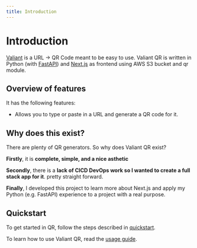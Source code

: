 ```yaml
---
title: Introduction
---
```


# Introduction

[Valiant](https://github.com/frankfulness/qr) is a URL -> QR Code meant to be easy to use. Valiant QR
is written in Python (with [FastAPI](https://fastapi.tiangolo.com)) and
[Next.js](https://nextjs.org/) as frontend using AWS S3 bucket and qr module.

## Overview of features

It has the following features:

- Allows you to type or paste in a URL and generate a QR code for it.

## Why does this exist?

There are plenty of QR generators. So why does Valiant QR exist?

**Firstly**, it is **complete, simple, and a nice asthetic**

**Secondly**, there is a **lack of CICD DevOps work so I wanted to create a full stack app for it**. pretty straight forward.

**Finally**, I developed this project to learn more about Next.js and apply my Python (e.g. FastAPI)
experience to a project with a real purpose.

## Quickstart

To get started in QR, follow the steps described
in [quickstart](/docs/qr/quickstart).

To learn how to use Valiant QR, read the [usage guide](/docs/usage/guide).

